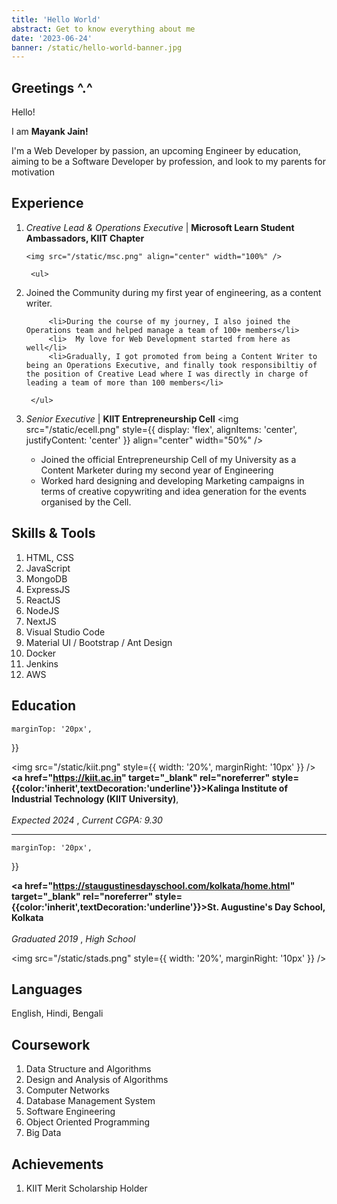 ```yaml
---
title: 'Hello World'
abstract: Get to know everything about me
date: '2023-06-24'
banner: /static/hello-world-banner.jpg
---
```


## Greetings ^.^

Hello!

I am **Mayank Jain!**

I'm a Web Developer by passion, an upcoming Engineer by education, aiming to be a Software Developer by profession, and look to my parents for motivation

## Experience

1.  _Creative Lead & Operations Executive_ | **Microsoft Learn Student Ambassadors, KIIT Chapter**

        <img src="/static/msc.png" align="center" width="100%" />

         <ul>

    <li>
      Joined the Community during my first year of engineering, as a content writer.
    </li>

             <li>During the course of my journey, I also joined the Operations team and helped manage a team of 100+ members</li>
             <li>  My love for Web Development started from here as well</li>
             <li>Gradually, I got promoted from being a Content Writer to being an Operations Executive, and finally took responsibiltiy of the position of Creative Lead where I was directly in charge of leading a team of more than 100 members</li>

         </ul>

2.  _Senior Executive_ | **KIIT Entrepreneurship Cell**
    <img
      src="/static/ecell.png"
      style={{ display: 'flex', alignItems: 'center', justifyContent: 'center' }}
      align="center"
      width="50%"
    />
    <ul>
      <li>
        Joined the official Entrepreneurship Cell of my University as a Content Marketer
        during my second year of Engineering
      </li>
      <li>
        Worked hard designing and developing Marketing campaigns in terms of creative
        copywriting and idea generation for the events organised by the Cell.
      </li>
    </ul>

## Skills & Tools

1. HTML, CSS
2. JavaScript
3. MongoDB
4. ExpressJS
5. ReactJS
6. NodeJS
7. NextJS
8. Visual Studio Code
9. Material UI / Bootstrap / Ant Design
10. Docker
11. Jenkins
12. AWS

## Education

<div>

<div
  style={{
    display: 'flex',
    alignItems: 'center',

    marginTop: '20px',

}}

>

  <img src="/static/kiit.png" style={{ width: '20%', marginRight: '10px' }} />
  **<a href="https://kiit.ac.in" target="_blank" rel="noreferrer" style={{color:'inherit',textDecoration:'underline'}}>Kalinga Institute of Industrial Technology (KIIT University)</a>**, <br></br>*Expected 2024* , *Current CGPA: 9.30*
  
</div>

<hr style={{ color: 'gray', margin: '30px' }}></hr>

<div
  style={{
    display: 'flex',
    alignItems: 'center',

    marginTop: '20px',

}}

>

**<a href="https://staugustinesdayschool.com/kolkata/home.html" target="\_blank" rel="noreferrer" style={{color:'inherit',textDecoration:'underline'}}>St. Augustine's Day School, Kolkata</a>** <br></br>_Graduated 2019_ , _High School_

<img src="/static/stads.png" style={{ width: '20%', marginRight: '10px' }} />

</div>

</div>

## Languages

English, Hindi, Bengali

## Coursework

1. Data Structure and Algorithms
2. Design and Analysis of Algorithms
3. Computer Networks
4. Database Management System
5. Software Engineering
6. Object Oriented Programming
7. Big Data

## Achievements

1. KIIT Merit Scholarship Holder
